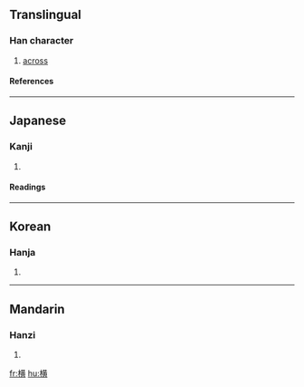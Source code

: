 {{see|橫}}

==Translingual==
===Han character===
{{Han char|rn=75|rad=木|as=11|sn=15|four=|canj=木廿中金 (DTLC)|ids=⿰[[木]][[黄]]}}
# [[across]]
====References====
{{Han ref|kx=0551.181|dkj=15484|hdz=21273.070|uh=6A2A|ud=27178}}
----

== Japanese ==
{{stroke order|strokes=15}}
===Kanji===
{{ja-kanji|grade=3|rs=木11}}
# {{defn|Japanese}} 
====Readings====
{{ja-readings|on=[[おう]] (ō), [[こう]] (kō)|kun=[[よこ]] (yoko), [[よこたわる]] (yokotawaru), [[よこたえる]] (yokotaeru)}}
----

==Korean==
===Hanja===
{{ko-hanja|hangeul=[[횡]]|eumhun=|rv=hoeng|mr=hoeng|y=hoyng}}
# {{defn|Korean}}
----
==Mandarin==
===Hanzi===
{{cmn-hanzi|tra=橫|pin=[[héng]] (heng2)|wg=heng<sup>2</sup>}}
# {{defn|Mandarin}}

[[fr:横]]
[[hu:横]]